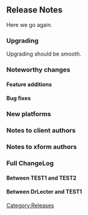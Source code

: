 == Release Notes ==
Here we go again. 
=== Upgrading ===

Upgrading should be smooth.

=== Noteworthy changes ===


==== Feature additions ====

==== Bug fixes ====

=== New platforms ===

=== Notes to client authors ===

=== Notes to xform authors ===

=== Full ChangeLog ===

==== Between TEST1 and TEST2 ====

==== Between DrLecter and TEST1 ====

[[Category:Releases]]